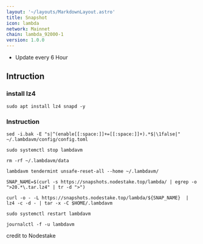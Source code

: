 ```yaml
---
layout: '~/layouts/MarkdownLayout.astro'
title: Snapshot
icon: lambda
network: Mainnet
chain: lambda_92000-1
version: 1.0.0
---
```

- Update every 6 Hour

## Intruction

### install lz4
```
sudo apt install lz4 snapd -y
```

### Instruction
```
sed -i.bak -E "s|^(enable[[:space:]]+=[[:space:]]+).*$|\1false|" ~/.lambdavm/config/config.toml

sudo systemctl stop lambdavm

rm -rf ~/.lambdavm/data

lambdavm tendermint unsafe-reset-all --home ~/.lambdavm/

SNAP_NAME=$(curl -s https://snapshots.nodestake.top/lambda/ | egrep -o ">20.*\.tar.lz4" | tr -d ">")

curl -o - -L https://snapshots.nodestake.top/lambda/${SNAP_NAME}  | lz4 -c -d - | tar -x -C $HOME/.lambdavm

sudo systemctl restart lambdavm

journalctl -f -u lambdavm
```

credit to Nodestake